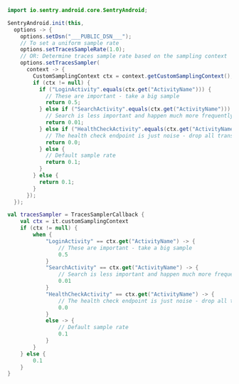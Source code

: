 ```java
import io.sentry.android.core.SentryAndroid;

SentryAndroid.init(this,
  options -> {
    options.setDsn("___PUBLIC_DSN___");
    // To set a uniform sample rate
    options.setTracesSampleRate(1.0);
    // OR: Determine traces sample rate based on the sampling context
    options.setTracesSampler(
      context -> {
        CustomSamplingContext ctx = context.getCustomSamplingContext();
        if (ctx != null) {
          if ("LoginActivity".equals(ctx.get("ActivityName"))) {
            // These are important - take a big sample
            return 0.5;
          } else if ("SearchActivity".equals(ctx.get("ActivityName"))) {
            // Search is less important and happen much more frequently - only take 1%
            return 0.01;
          } else if ("HealthCheckActivity".equals(ctx.get("ActivityName"))) {
            // The health check endpoint is just noise - drop all transactions
            return 0.0;
          } else {
            // Default sample rate
            return 0.1;
          }
        } else {
          return 0.1;
        }
      });
  });
```

```kotlin {tabTitle:Kotlin}
val tracesSampler = TracesSamplerCallback {
    val ctx = it.customSamplingContext
    if (ctx != null) {
        when {
            "LoginActivity" == ctx.get("ActivityName") -> {
                // These are important - take a big sample
                0.5
            }
            "SearchActivity" == ctx.get("ActivityName") -> {
                // Search is less important and happen much more frequently - only take 1%
                0.01
            }
            "HealthCheckActivity" == ctx.get("ActivityName") -> {
                // The health check endpoint is just noise - drop all transactions
                0.0
            }
            else -> {
                // Default sample rate
                0.1
            }
        }
    } else {
        0.1
    }
}
```
